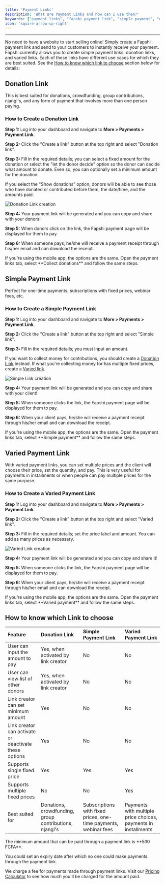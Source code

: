 ```yaml
---
title: 'Payment Links'
description: 'What are Payment Links and how can I use them?'
keywords: ["payment links", "fapshi payment link", "simple payment", "donation link", "varied payment", "create payment link", "accept payments", "online payments Cameroon", "group payments", "njangi contributions"]
icon: 'square-arrow-up-right'
---
```


---

No need to have a website to start selling online! Simply create a Fapshi payment link and send to your customers to instantly receive your payment. Fapshi currently allows you to create simple payment links, donation links, and varied links. Each of these links have different use cases for which they are best suited. See the [How to know which link to choose](#how-to-know-which-link-to-choose) section below for details:

## Donation Link

This is best suited for donations, crowdfunding, group contributions, njangi's, and any form of payment that involves more than one person paying.

### How to Create a Donation Link

**Step 1:** Log into your dashboard and navigate to **More > Payments > Payment Link**.

**Step 2:** Click the "Create a link" button at the top right and select "Donation link".

**Step 3:** Fill in the required details; you can select a fixed amount for the donation or select the "let the donor decide" option so the donor can decide what amount to donate. Even so, you can optionally set a minimum amount for the donation.

<Info>If you select the "Show donations" option, donors will be able to see those who have donated or contributed before them, the date/time, and the amounts paid.</Info>

![Donation Link creation](/images/payment-links/donation.png)

**Step 4:** Your payment link will be generated and you can copy and share with your donors!

**Step 5:** When donors click on the link, the Fapshi payment page will be displayed for them to pay.

**Step 6:** When someone pays, he/she will receive a payment receipt through his/her email and can download the receipt.

<Info>
If you're using the mobile app, the options are the same. Open the payment links tab, select **Collect donations** and follow the same steps.
</Info>


## Simple Payment Link

Perfect for one-time payments, subscriptions with fixed prices, webinar fees, etc.

### How to Create a Simple Payment Link

**Step 1:** Log into your dashboard and navigate to **More > Payments > Payment Link**.

**Step 2:** Click the "Create a link" button at the top right and select "Simple link".

**Step 3:** Fill in the required details; you must input an amount. 

<Info>If you want to collect money for contributions, you should create a [Donation Link](#donation-link) instead. If what you're collecting money for has multiple fixed prices, create a [Varied link](#varied-payment-link).</Info>

![Simple Link creation](/images/payment-links/simple-link.png)

**Step 4:** Your payment link will be generated and you can copy and share with your client!

**Step 5:** When someone clicks the link, the Fapshi payment page will be displayed for them to pay.

**Step 6:** When your client pays, he/she will receive a payment receipt through his/her email and can download the receipt.

<Info>
If you're using the mobile app, the options are the same. Open the payment links tab, select **Simple payment** and follow the same steps.
</Info>


## Varied Payment Link

With varied payment links, you can set multiple prices and the client will choose their price, set the quantity, and pay. This is very useful for payments in installments or when people can pay multiple prices for the same purpose.

### How to Create a Varied Payment Link

**Step 1:** Log into your dashboard and navigate to **More > Payments > Payment Link**.

**Step 2:** Click the "Create a link" button at the top right and select "Varied link".

**Step 3:** Fill in the required details; set the price label and amount. You can add as many prices as necessary. 

![Varied Link creation](/images/payment-links/varied-link.png)

**Step 4:** Your payment link will be generated and you can copy and share it!

**Step 5:** When someone clicks the link, the Fapshi payment page will be displayed for them to pay.

**Step 6:** When your client pays, he/she will receive a payment receipt through his/her email and can download the receipt.

<Info>
If you're using the mobile app, the options are the same. Open the payment links tab, select **Varied payment** and follow the same steps.
</Info>


## How to know which Link to choose

| Feature                                              | Donation Link                                          | Simple Payment Link                                      | Varied Payment Link                                                |
|:------------------------------------------------------|:----------------------------------------------------|:-----------------------------------------------------|:----------------------------------------------------------------|
| User can input the amount to pay                     | Yes, when activated by link creator                | No                                                  | No                                                             |
| User can view list of other donors                   | Yes, when activated by link creator                | No                                                  | No                                                             |
| Link creator can set minimum amount                  | Yes                                                | No                                                  | No                                                             |
| Link creator can activate or deactivate these options| Yes                                                | No                                                  | No                                                             |
| Supports single fixed price                          | Yes                                                | Yes                                                 | Yes                                                            |
| Supports multiple fixed prices                       | No                                                 | No                                                  | Yes                                                            |
| Best suited for                                      | Donations, crowdfunding, group contributions, njangi's | Subscriptions with fixed prices, one-time payments, webinar fees | Payments with multiple price choices, payments in installments |


<Note>
The minimum amount that can be paid through a payment link is **500 FCFA**.

You could set an expiry date after which no one could make payments through the payment link.

We charge a fee for payments made through payment links. Visit our [Pricing Calculator](https://fapshi.com/en/pricing#pricing-calculator) to see how much you'll be charged for the amount paid.
</Note>